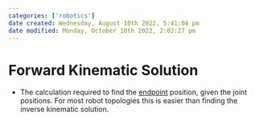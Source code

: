 ```yaml
---
categories: ['robotics']
date created: Wednesday, August 10th 2022, 5:41:04 pm
date modified: Monday, October 10th 2022, 2:02:27 pm
---
```


# Forward Kinematic Solution
- The calculation required to find the [endpoint](Endpoint.qmd) position, given the joint positions. For most robot topologies this is easier than finding the inverse kinematic solution.



